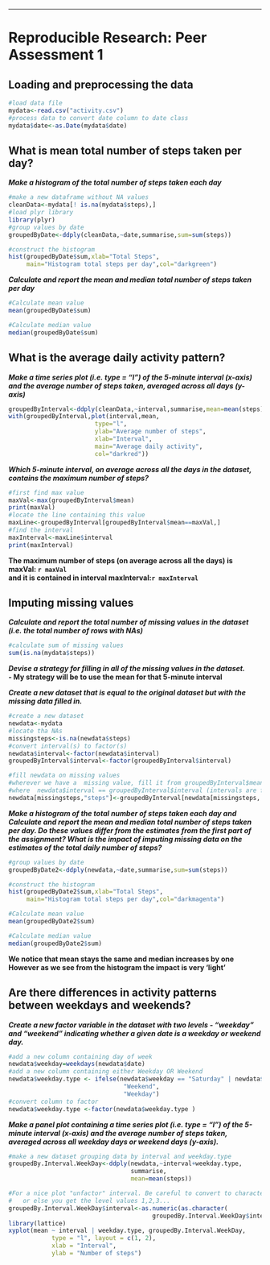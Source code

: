 ---------------------------------
# Reproducible Research: Peer Assessment 1


## Loading and preprocessing the data
```{r}
#load data file
mydata<-read.csv("activity.csv")
#process data to convert date column to date class
mydata$date<-as.Date(mydata$date)
```


## What is mean total number of steps taken per day?
***Make a histogram of the total number of steps taken each day***

```{r}
#make a new dataframe without NA values
cleanData<-mydata[! is.na(mydata$steps),]
#load plyr library
library(plyr)
#group values by date
groupedByDate<-ddply(cleanData,~date,summarise,sum=sum(steps))
```

```{r fig.width=5, fig.height=5}
#construct the histogram
hist(groupedByDate$sum,xlab="Total Steps",
     main="Histogram total steps per day",col="darkgreen")
```
***Calculate and report the mean and median total number of steps taken per day***
```{r}
#Calculate mean value
mean(groupedByDate$sum)

#Calculate median value
median(groupedByDate$sum)
```


## What is the average daily activity pattern?

***Make a time series plot (i.e. type = "l") of the 5-minute interval (x-axis) and the average number of steps taken, averaged across all days (y-axis)***
```{r fig.width=5, fig.height=5}
groupedByInterval<-ddply(cleanData,~interval,summarise,mean=mean(steps))
with(groupedByInterval,plot(interval,mean,
                        type="l",
                        ylab="Average number of steps",
                        xlab="Interval",
                        main="Average daily activity",
                        col="darkred"))
```

***Which 5-minute interval, on average across all the days in the dataset, contains the maximum number of steps?***
```{r}
#first find max value
maxVal<-max(groupedByInterval$mean)
print(maxVal)
#locate the line containing this value
maxLine<-groupedByInterval[groupedByInterval$mean==maxVal,]
#find the interval 
maxInterval<-maxLine$interval
print(maxInterval)
```
**The maximum number of steps (on average across all the days) is maxVal: `r maxVal`  
and it is contained in interval maxInterval:`r maxInterval`**

## Imputing missing values
  
***Calculate and report the total number of missing values in the dataset (i.e. the total number of rows with NAs)***
```{r}
#calculate sum of missing values
sum(is.na(mydata$steps))
```


***Devise a strategy for filling in all of the missing values in the dataset.***  
**- My strategy will be to use the mean for that 5-minute interval**

***Create a new dataset that is equal to the original dataset but with the missing data filled in.***
```{r}
#create a new dataset    
newdata<-mydata
#locate tha NAs
missingsteps<-is.na(newdata$steps)
#convert interval(s) to factor(s)
newdata$interval<-factor(newdata$interval)
groupedByInterval$interval<-factor(groupedByInterval$interval)

#fill newdata on missing values
#wherever we have a  missing value, fill it from groupedByInterval$mean column (steps)
#where  newdata$interval == groupedByInterval$interval (intervals are factors)
newdata[missingsteps,"steps"]<-groupedByInterval[newdata[missingsteps, "interval"], "mean"]
```  

***Make a histogram of the total number of steps taken each day and Calculate and report the mean and median total number of steps taken per day. Do these values differ from the estimates from the first part of the assignment? What is the impact of imputing missing data on the estimates of the total daily number of steps?***

```{r fig.width=5, fig.height=5}
#group values by date
groupedByDate2<-ddply(newdata,~date,summarise,sum=sum(steps))

#construct the histogram
hist(groupedByDate2$sum,xlab="Total Steps",
     main="Histogram total steps per day",col="darkmagenta")

#Calculate mean value
mean(groupedByDate2$sum)

#Calculate median value
median(groupedByDate2$sum)
```

**We notice that mean stays the same and median increases by one**  
**However as we see from the histogram the impact is very 'light'**


## Are there differences in activity patterns between weekdays and weekends?

***Create a new factor variable in the dataset with two levels - "weekday" and "weekend" indicating whether a given date is a weekday or weekend day.***  

```{r}
#add a new column containing day of week
newdata$weekday=weekdays(newdata$date)
#add a new column containing either Weekday OR Weekend
newdata$weekday.type <- ifelse(newdata$weekday == "Saturday" | newdata$weekday == "Sunday", 
                                "Weekend", 
                                "Weekday")
#convert column to factor
newdata$weekday.type <-factor(newdata$weekday.type )
```

***Make a panel plot containing a time series plot (i.e. type = "l") of the 5-minute interval (x-axis) and the average number of steps taken, averaged across all weekday days or weekend days (y-axis).***

```{r fig.width=5, fig.height=5}
#make a new dataset grouping data by interval and weekday.type
groupedBy.Interval.WeekDay<-ddply(newdata,~interval+weekday.type,
                                  summarise,
                                  mean=mean(steps))

#For a nice plot "unfactor" interval. Be careful to convert to characters first,
#   or else you get the level values 1,2,3...
groupedBy.Interval.WeekDay$interval<-as.numeric(as.character(
                                        groupedBy.Interval.WeekDay$interval))
library(lattice)
xyplot(mean ~ interval | weekday.type, groupedBy.Interval.WeekDay, 
            type = "l", layout = c(1, 2), 
            xlab = "Interval", 
            ylab = "Number of steps")
```
